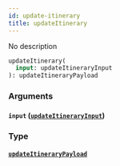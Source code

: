 ```yaml
---
id: update-itinerary
title: updateItinerary
---
```


No description

```graphql
updateItinerary(
  input: updateItineraryInput
): updateItineraryPayload

```

### Arguments

#### `input` ([`updateItineraryInput`](/v1/inputs/update-itinerary-input))

### Type

#### [`updateItineraryPayload`](/v1/objects/update-itinerary-payload)
